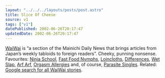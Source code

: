 ```yaml
---
layout: "../../../layouts/posts/post.astro"
title: Slice Of Cheese
source: v1
tags: ["v1"]
datePublished: 2002-06-26T20:17:47
updatedDate: 2002-06-26T20:17:47
---
```


[WaiWai][1] is &#8220;a section of the Mainichi Daily News that brings articles from Japan&#8217;s weekly tabloids to foreign readers&#8221;. Cheeky, punning nonsense. Favourites: [Ninja School][2], [Fast Food Nymphs][3], [Loincloths][4], [Differences][5], [Wet Slap][6], [Arf Arf][7], [Orgasm Allergies][8] and, of course, [Parasite Singles][9]. Related: [Google search for all WaiWai stories][10].

[1]: http://mdn.mainichi.co.jp/waiwai/ "Mainichi Daily News' WaiWai"
[2]: http://mdn.mainichi.co.jp/waiwai/0202/020221ninja.html "WaiWai: Japan's first Ninja school offers major in the mystical martial art"
[3]: http://mdn.mainichi.co.jp/waiwai/0206/020619nymphs.html "WaiWai: Fast food sends schoolgirls into sexual feeding frenzy"
[4]: http://mdn.mainichi.co.jp/waiwai/0206/020615loin.html "WaiWai: Loincloths crack the big time"
[5]: http://mdn.mainichi.co.jp/waiwai/0206/020613nice.html "WaiWai: Co-hosts stumble over 'nice' differences"
[6]: http://mdn.mainichi.co.jp/waiwai/0206/020611wet.html "WaiWai: Rainy season a wet dream for slap and tickle biz"
[7]: http://mdn.mainichi.co.jp/waiwai/0204/020423seal.html "WaiWai: Healing robot gets seal of approval"
[8]: http://mdn.mainichi.co.jp/waiwai/0204/020426allergies.html "WaiWai: Orgasm allergies nothing to sneeze at"
[9]: http://mdn.mainichi.co.jp/waiwai/0204/020429leech.html "WaiWai: Parasite singles leeching their families to the bone"
[10]: http://www.google.com/search?q=+site:mdn.mainichi.co.jp+WAIWAI "Google listing of WaiWai stories"
